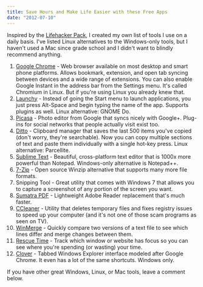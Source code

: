 ```yaml
---
title: Save Hours and Make Life Easier with these Free Apps
date: "2012-07-10"
---
```


Inspired by the [Lifehacker Pack](https://lifehacker.com/tag/lifehacker-pack), I created my own list of tools I use on a daily basis. I've listed Linux alternatives to the Windows-only tools, but I haven't used a Mac since grade school and I didn't want to blindly recommend anything.

1. [Google Chrome](https://www.google.com/chrome/) - Web browser available on most desktop and smart phone platforms. Allows bookmark, extension, and open tab syncing between devices and a wide range of extensions. You can also enable Google Instant in the address bar from the Settings menu. It's called Chromium in Linux. But if you're using Linux you already knew that.
1. [Launchy](http://www.launchy.net/) - Instead of going the Start menu to launch applications, you just press Alt-Space and begin typing the name of the app. Supports plugins as well. Linux alternative: GNOME Do.
1. [Picasa](https://picasa.google.com/) - Photo editor from Google that syncs nicely with Google+. Plug-ins for social networks that people actually visit exist too.
1. [Ditto](https://www.microsoft.com/en-us/p/ditto-clipboard/9nblggh3zbjq?activetab=pivot:overviewtab) - Clipboard manager that saves the last 500 items you've copied (don't worry, they're searchable). Now you can copy multiple sections of text and paste them individually with a single hot-key press. Linux alternative: Parcellite.
1. [Sublime Text](https://www.sublimetext.com/) - Beautiful, cross-platform text editor that is 1000x more powerful than Notepad. Windows-only alternative is Notepad++.
1. [7-Zip](https://www.7-zip.org/) - Open source Winzip alternative that supports many more file formats.
1. Snipping Tool - Great utility that comes with Windows 7 that allows you to capture a screenshot of any portion of the screen you want.
1. [Sumatra PDF](https://sumatra-pdf.en.softonic.com/) - Lightweight Adobe Reader replacement that's much faster.
1. [CCleaner](https://www.ccleaner.com/ccleaner) - Utility that deletes temporary files and fixes registry issues to speed up your computer (and it's not one of those scam programs as seen on TV).
1. [WinMerge](https://winmerge.org/) - Quickly compare two versions of a text file to see which lines differ and merge changes between them.
1. [Rescue Time](https://www.rescuetime.com/) - Track which window or website has focus so you can see where you're spending (or wasting) your time.
1. [Clover](http://en.ejie.me/) - Tabbed Windows Explorer interface modeled after Google Chrome. It even has a lot of the same shortcuts. Windows only.

If you have other great Windows, Linux, or Mac tools, leave a comment below.
